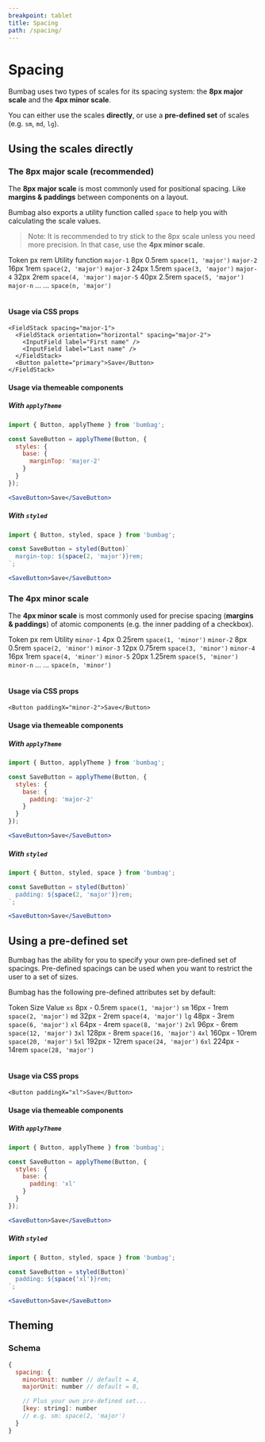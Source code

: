 ```yaml
---
breakpoint: tablet
title: Spacing
path: /spacing/
---
```



# Spacing

Bumbag uses two types of scales for its spacing system: the **8px major scale** and the **4px minor scale**.

You can either use the scales **directly**, or use a **pre-defined set** of scales (e.g. `sm`, `md`, `lg`).

## Using the scales directly

### The 8px major scale (recommended)

The **8px major scale** is most commonly used for positional spacing. Like **margins & paddings** between components on a layout.

Bumbag also exports a utility function called `space` to help you with calculating the scale values.

> Note: It is recommended to try stick to the 8px scale unless you need more precision. In that case, use the **4px minor scale**.

<Table>
  <Table.Head>
    <Table.Row>
      <Table.HeadCell>Token</Table.HeadCell>
      <Table.HeadCell>px</Table.HeadCell>
      <Table.HeadCell>rem</Table.HeadCell>
      <Table.HeadCell>Utility function</Table.HeadCell>
    </Table.Row>
  </Table.Head>
  <Table.Body>
    <Table.Row>
      <Table.Cell><Code>major-1</Code></Table.Cell>
      <Table.Cell>8px</Table.Cell>
      <Table.Cell>0.5rem</Table.Cell>
      <Table.Cell><Code>space(1, 'major')</Code></Table.Cell>
    </Table.Row>
    <Table.Row>
      <Table.Cell><Code>major-2</Code></Table.Cell>
      <Table.Cell>16px</Table.Cell>
      <Table.Cell>1rem</Table.Cell>
      <Table.Cell><Code>space(2, 'major')</Code></Table.Cell>
    </Table.Row>
    <Table.Row>
      <Table.Cell><Code>major-3</Code></Table.Cell>
      <Table.Cell>24px</Table.Cell>
      <Table.Cell>1.5rem</Table.Cell>
      <Table.Cell><Code>space(3, 'major')</Code></Table.Cell>
    </Table.Row>
    <Table.Row>
      <Table.Cell><Code>major-4</Code></Table.Cell>
      <Table.Cell>32px</Table.Cell>
      <Table.Cell>2rem</Table.Cell>
      <Table.Cell><Code>space(4, 'major')</Code></Table.Cell>
    </Table.Row>
    <Table.Row>
      <Table.Cell><Code>major-5</Code></Table.Cell>
      <Table.Cell>40px</Table.Cell>
      <Table.Cell>2.5rem</Table.Cell>
      <Table.Cell><Code>space(5, 'major')</Code></Table.Cell>
    </Table.Row>
    <Table.Row>
      <Table.Cell><Code>major-n</Code></Table.Cell>
      <Table.Cell>...</Table.Cell>
      <Table.Cell>...</Table.Cell>
      <Table.Cell><Code>space(n, 'major')</Code></Table.Cell>
    </Table.Row>
  </Table.Body>
</Table>

#### Usage via CSS props

```jsx-live
<FieldStack spacing="major-1">
  <FieldStack orientation="horizontal" spacing="major-2">
    <InputField label="First name" />
    <InputField label="Last name" />
  </FieldStack>
  <Button palette="primary">Save</Button>
</FieldStack>
```

#### Usage via themeable components

##### With `applyTheme`

```jsx
import { Button, applyTheme } from 'bumbag';

const SaveButton = applyTheme(Button, {
  styles: {
    base: {
      marginTop: 'major-2'
    }
  }
});

<SaveButton>Save</SaveButton>
```

##### With `styled`

```jsx
import { Button, styled, space } from 'bumbag';

const SaveButton = styled(Button)`
  margin-top: ${space(2, 'major')}rem;
`;

<SaveButton>Save</SaveButton>
```

### The 4px minor scale

The **4px minor scale** is most commonly used for precise spacing (**margins & paddings**) of atomic components (e.g. the inner padding of a checkbox).

<Table>
  <Table.Head>
    <Table.Row>
      <Table.HeadCell>Token</Table.HeadCell>
      <Table.HeadCell>px</Table.HeadCell>
      <Table.HeadCell>rem</Table.HeadCell>
      <Table.HeadCell>Utility</Table.HeadCell>
    </Table.Row>
  </Table.Head>
  <Table.Body>
    <Table.Row>
      <Table.Cell><Code>minor-1</Code></Table.Cell>
      <Table.Cell>4px</Table.Cell>
      <Table.Cell>0.25rem</Table.Cell>
      <Table.Cell><Code>space(1, 'minor')</Code></Table.Cell>
    </Table.Row>
    <Table.Row>
      <Table.Cell><Code>minor-2</Code></Table.Cell>
      <Table.Cell>8px</Table.Cell>
      <Table.Cell>0.5rem</Table.Cell>
      <Table.Cell><Code>space(2, 'minor')</Code></Table.Cell>
    </Table.Row>
    <Table.Row>
      <Table.Cell><Code>minor-3</Code></Table.Cell>
      <Table.Cell>12px</Table.Cell>
      <Table.Cell>0.75rem</Table.Cell>
      <Table.Cell><Code>space(3, 'minor')</Code></Table.Cell>
    </Table.Row>
    <Table.Row>
      <Table.Cell><Code>minor-4</Code></Table.Cell>
      <Table.Cell>16px</Table.Cell>
      <Table.Cell>1rem</Table.Cell>
      <Table.Cell><Code>space(4, 'minor')</Code></Table.Cell>
    </Table.Row>
    <Table.Row>
      <Table.Cell><Code>minor-5</Code></Table.Cell>
      <Table.Cell>20px</Table.Cell>
      <Table.Cell>1.25rem</Table.Cell>
      <Table.Cell><Code>space(5, 'minor')</Code></Table.Cell>
    </Table.Row>
    <Table.Row>
      <Table.Cell><Code>minor-n</Code></Table.Cell>
      <Table.Cell>...</Table.Cell>
      <Table.Cell>...</Table.Cell>
      <Table.Cell><Code>space(n, 'minor')</Code></Table.Cell>
    </Table.Row>
  </Table.Body>
</Table>

#### Usage via CSS props

```jsx-live
<Button paddingX="minor-2">Save</Button>
```

#### Usage via themeable components

##### With `applyTheme`

```jsx
import { Button, applyTheme } from 'bumbag';

const SaveButton = applyTheme(Button, {
  styles: {
    base: {
      padding: 'major-2'
    }
  }
});

<SaveButton>Save</SaveButton>
```

##### With `styled`

```jsx
import { Button, styled, space } from 'bumbag';

const SaveButton = styled(Button)`
  padding: ${space(2, 'major')}rem;
`;

<SaveButton>Save</SaveButton>
```

## Using a pre-defined set

Bumbag has the ability for you to specify your own pre-defined set of spacings. Pre-defined spacings can be used when you want to restrict the user to a set of sizes.

Bumbag has the following pre-defined attributes set by default:

<Table>
  <Table.Head>
    <Table.Row>
      <Table.HeadCell>Token</Table.HeadCell>
      <Table.HeadCell>Size</Table.HeadCell>
      <Table.HeadCell>Value</Table.HeadCell>
    </Table.Row>
  </Table.Head>
  <Table.Body>
    <Table.Row>
      <Table.Cell><Code>xs</Code></Table.Cell>
      <Table.Cell>
        <Box backgroundColor="primary" height="10px" width="0px" paddingRight="xs" />
        <Box fontSize="100" marginTop="minor-1">8px - 0.5rem</Box>
      </Table.Cell>
      <Table.Cell><Code>space(1, 'major')</Code></Table.Cell>
    </Table.Row>
    <Table.Row>
      <Table.Cell><Code>sm</Code></Table.Cell>
      <Table.Cell>
        <Box backgroundColor="primary" height="10px" width="0px" paddingRight="sm" />
        <Box fontSize="100" marginTop="minor-1">16px - 1rem</Box>
      </Table.Cell>
      <Table.Cell><Code>space(2, 'major')</Code></Table.Cell>
    </Table.Row>
    <Table.Row>
      <Table.Cell><Code>md</Code></Table.Cell>
      <Table.Cell>
        <Box backgroundColor="primary" height="10px" width="0px" paddingRight="md" />
        <Box fontSize="100" marginTop="minor-1">32px - 2rem</Box>
      </Table.Cell>
      <Table.Cell><Code>space(4, 'major')</Code></Table.Cell>
    </Table.Row>
    <Table.Row>
      <Table.Cell><Code>lg</Code></Table.Cell>
      <Table.Cell>
        <Box backgroundColor="primary" height="10px" width="0px" paddingRight="lg" />
        <Box fontSize="100" marginTop="minor-1">48px - 3rem</Box>
      </Table.Cell>
      <Table.Cell><Code>space(6, 'major')</Code></Table.Cell>
    </Table.Row>
    <Table.Row>
      <Table.Cell><Code>xl</Code></Table.Cell>
      <Table.Cell>
        <Box backgroundColor="primary" height="10px" width="0px" paddingRight="xl" />
        <Box fontSize="100" marginTop="minor-1">64px - 4rem</Box>
      </Table.Cell>
      <Table.Cell><Code>space(8, 'major')</Code></Table.Cell>
    </Table.Row>
    <Table.Row>
      <Table.Cell><Code>2xl</Code></Table.Cell>
      <Table.Cell>
        <Box backgroundColor="primary" height="10px" width="0px" paddingRight="2xl" />
        <Box fontSize="100" marginTop="minor-1">96px - 6rem</Box>
      </Table.Cell>
      <Table.Cell><Code>space(12, 'major')</Code></Table.Cell>
    </Table.Row>
    <Table.Row>
      <Table.Cell><Code>3xl</Code></Table.Cell>
      <Table.Cell>
        <Box backgroundColor="primary" height="10px" width="0px" paddingRight="3xl" />
        <Box fontSize="100" marginTop="minor-1">128px - 8rem</Box>
      </Table.Cell>
      <Table.Cell><Code>space(16, 'major')</Code></Table.Cell>
    </Table.Row>
    <Table.Row>
      <Table.Cell><Code>4xl</Code></Table.Cell>
      <Table.Cell>
        <Box backgroundColor="primary" height="10px" width="0px" paddingRight="4xl" />
        <Box fontSize="100" marginTop="minor-1">160px - 10rem</Box>
      </Table.Cell>
      <Table.Cell><Code>space(20, 'major')</Code></Table.Cell>
    </Table.Row>
    <Table.Row>
      <Table.Cell><Code>5xl</Code></Table.Cell>
      <Table.Cell>
        <Box backgroundColor="primary" height="10px" width="0px" paddingRight="5xl" />
        <Box fontSize="100" marginTop="minor-1">192px - 12rem</Box>
      </Table.Cell>
      <Table.Cell><Code>space(24, 'major')</Code></Table.Cell>
    </Table.Row>
    <Table.Row>
      <Table.Cell><Code>6xl</Code></Table.Cell>
      <Table.Cell>
        <Box backgroundColor="primary" height="10px" width="0px" paddingRight="6xl" />
        <Box fontSize="100" marginTop="minor-1">224px - 14rem</Box>
      </Table.Cell>
      <Table.Cell><Code>space(28, 'major')</Code></Table.Cell>
    </Table.Row>
  </Table.Body>
</Table>

#### Usage via CSS props

```jsx-live
<Button paddingX="xl">Save</Button>
```

#### Usage via themeable components

##### With `applyTheme`

```jsx
import { Button, applyTheme } from 'bumbag';

const SaveButton = applyTheme(Button, {
  styles: {
    base: {
      padding: 'xl'
    }
  }
});

<SaveButton>Save</SaveButton>
```

##### With `styled`

```jsx
import { Button, styled, space } from 'bumbag';

const SaveButton = styled(Button)`
  padding: ${space('xl')}rem;
`;

<SaveButton>Save</SaveButton>
```

## Theming

### Schema

```jsx
{
  spacing: {
    minorUnit: number // default = 4,
    majorUnit: number // default = 8,

    // Plus your own pre-defined set...
    [key: string]: number
    // e.g. sm: space(2, 'major')
  }
}
```
